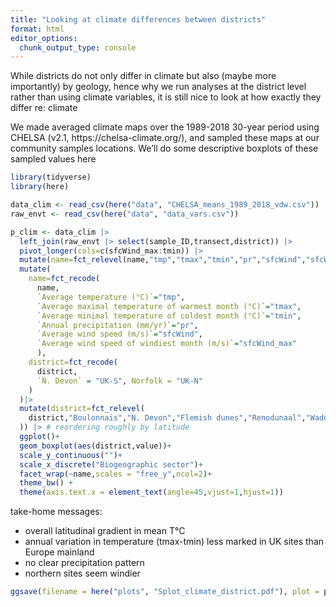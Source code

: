 ---
title: "Looking at climate differences between districts"
format: html
editor_options: 
  chunk_output_type: console
---

While districts do not only differ in climate but also (maybe more importantly) by geology, hence why we run analyses at the district level rather than using climate variables, it is still nice to look at how exactly they differ re: climate

We made averaged climate maps over the 1989-2018 30-year period using CHELSA (v2.1, https://chelsa-climate.org/), and sampled these maps at our community samples locations. We'll do some descriptive boxplots of these sampled values here

```{r}
library(tidyverse)
library(here)
```

```{r}
data_clim <- read_csv(here("data", "CHELSA_means_1989_2018_vdw.csv"))
raw_envt <- read_csv(here("data", "data_vars.csv"))
```


```{r}
p_clim <- data_clim |> 
  left_join(raw_envt |> select(sample_ID,transect,district)) |> 
  pivot_longer(cols=c(sfcWind_max:tmin)) |> 
  mutate(name=fct_relevel(name,"tmp","tmax","tmin","pr","sfcWind","sfcWind_max")) |> 
  mutate(
    name=fct_recode(
      name,
      `Average temperature (°C)`="tmp",
      `Average maximal temperature of warmest month (°C)`="tmax",
      `Average minimal temperature of coldest month (°C)`="tmin",
      `Annual precipitation (mm/yr)`="pr",
      `Average wind speed (m/s)`="sfcWind",
      `Average wind speed of windiest month (m/s)`="sfcWind_max"
      ),
    district=fct_recode(
      district,
      `N. Devon` = "UK-S", Norfolk = "UK-N"
    )
  )|> 
  mutate(district=fct_relevel(
    district,"Boulonnais","N. Devon","Flemish dunes","Renodunaal","Wadden","Norfolk"
  )) |> # reordering roughly by latitude
  ggplot()+
  geom_boxplot(aes(district,value))+
  scale_y_continuous("")+
  scale_x_discrete("Biogeographic sector")+
  facet_wrap(~name,scales = "free_y",ncol=2)+
  theme_bw() + 
  theme(axis.text.x = element_text(angle=45,vjust=1,hjust=1))

```

take-home messages:

- overall latitudinal gradient in mean T°C
- annual variation in temperature (tmax-tmin) less marked in UK sites than Europe mainland
- no clear precipitation pattern
- northern sites seem windier


```{r save-splots-diags}
ggsave(filename = here("plots", "Splot_climate_district.pdf"), plot = p_clim, device = cairo_pdf, width = 8, height = 6)
```